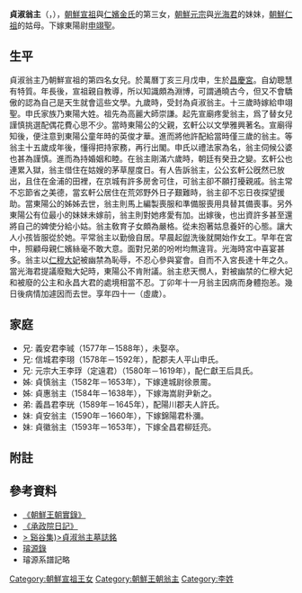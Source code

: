 {{多個問題|
{{review|time=2015-05-13T01:29:00+00:00}}
{{no footnotes|time=2015-05-13T01:01:05+00:00}}
{{copyedit|time=2015-05-11T05:59:19+00:00}}
{{roughtranslation|time=2015-05-11T05:59:19+00:00}}
}}
'''貞淑翁主'''（{{lang-ko|'''정숙 옹주'''}}，{{bd|1587年||1627年}}），[[朝鮮宣祖|朝鮮宣祖]]與[[仁嬪金氏|仁嬪金氏]]的第三女，[[朝鮮元宗|朝鮮元宗]]與[[光海君|光海君]]的妹妹，[[朝鮮仁祖|朝鮮仁祖]]的姑母。下嫁東陽尉[[申翊聖|申翊聖]]。

==生平==
貞淑翁主乃朝鮮宣祖的第四名女兒。於萬曆丁亥三月戊申，生於[[昌慶宮|昌慶宮]]。自幼聰慧有特質。年長後，宣祖親自教導，所以知識頗為淵博，可謂通曉古今，但又不會驕傲的認為自己是天生就會這些文學。九歲時，受封為貞淑翁主。十三歲時嫁給申翊聖。申氏家族乃東陽大姓。祖先為高麗大師崇謙。起先宣廟疼愛翁主，爲了替女兒謹慎挑選配偶花費心思不少。當時東陽公的父親，玄軒公以文學雅興著名。宣廟得知後，便注意到東陽公童年時的英俊才華。進而將他許配給當時僅三歲的翁主。等翁主十五歲成年後，懂得把持家務，再行出閣。申氏以禮法家為名，翁主伺候公婆也甚為謹慎。進而為持婚姻和睦。在翁主剛滿六歲時，朝廷有癸丑之變。玄軒公也連累入獄，翁主借住在姑嫂的茅草屋度日。有人告訴翁主，公公玄軒公旣然已放出，且住在金浦的田裡，在京城有許多房舍可住，可翁主卻不願打擾親戚。翁主常不忘節省之美德，當玄軒公居住在荒郊野外日子艱難時，翁主卻不忘日夜探望援助。當東陽公的姊姊去世，翁主則馬上編製喪服和準備服喪用具替其備喪事。另外東陽公有位最小的妹妹未嫁前，翁主則對她疼愛有加。出嫁後，也出資許多甚至還將自己的婢使分給小姑。翁主敎育子女頗為嚴格。從未抱著姑息養奸的心態。讓大人小孩皆服從於她。平常翁主以勤儉自居。早晨起盥洗後就開始作女工。早年在宮中，照顧母親仁嬪絲毫不敢大意。面對兄弟的吩咐均無違背。光海時宮中喜宴甚多。翁主以[[仁穆大妃|仁穆大妃]]被幽禁為恥辱，不忍心參與宴會。自而不入宮長達十年之久。當光海君提議廢黜大妃時，東陽公不肯附議。翁主悲天憫人，對被幽禁的仁穆大妃和被廢的公主和永昌大君的處境相當不忍。丁卯年十一月翁主因病而身體抱恙。幾日後病情加遽因而去世。享年四十一（虛歲）。

==家庭==
*兄: 義安君李珹（1577年－1588年），未娶卒。
*兄: 信城君李珝（1578年－1592年），配郡夫人平山申氏。
*兄: 元宗大王李琈（定遠君）（1580年－1619年），配仁獻王后具氏。
*姊: 貞慎翁主（1582年－1653年），下嫁達城尉徐景霌。
*姊: 貞惠翁主（1584年－1638年），下嫁海嵩尉尹新之。
*弟: 義昌君李珖（1589年－1645年），配陽川郡夫人許氏。
*妹: 貞安翁主（1590年－1660年），下嫁錦陽君朴瀰。
*妹: 貞徽翁主（1593年－1653年），下嫁全昌君柳廷亮。

==附註==
{{reflist}}

== 參考資料 ==
*[http://sillok.history.go.kr/main/main.jsp 《朝鮮王朝實錄》] {{Wayback|url=http://sillok.history.go.kr/main/main.jsp |date=20150905161523 }}
*[http://sjw.history.go.kr/main/main.jsp 《承政院日記》] {{Wayback|url=http://sjw.history.go.kr/main/main.jsp |date=20140906210340 }}
*[http://db.itkc.or.kr/itkcdb/text/imageViewPopup.jsp?bizName=MK&seojiId=kc_mk_a028&gunchaId=av010&muncheId=01&finId=006&startPage=mk_a002_v002_169a&endPage=mk_a002_v002_170b&setid=8419249&Pos=1&TotalCount=52 > 谿谷集)>貞淑翁主墓誌銘] {{Wayback|url=http://db.itkc.or.kr/itkcdb/text/imageViewPopup.jsp?bizName=MK&seojiId=kc_mk_a028&gunchaId=av010&muncheId=01&finId=006&startPage=mk_a002_v002_169a&endPage=mk_a002_v002_170b&setid=8419249&Pos=1&TotalCount=52 |date=20160306063128 }}
*[https://web.archive.org/web/20131004223554/http://royal.kostma.net/Ge/MainTree 璿源錄]
*璿源系譜記略
[[Category:朝鮮宣祖王女|Category:朝鮮宣祖王女]]
[[Category:朝鮮王朝翁主|Category:朝鮮王朝翁主]]
[[Category:李姓|Category:李姓]]